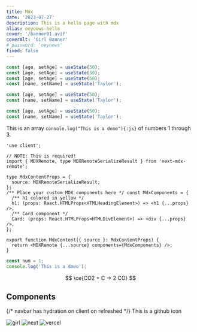 ```yaml
---
title: Mdx
date: '2023-07-27'
description: This is a hello page with mdx
alias: oeyoews-hello
cover: '/banner01.avif'
coverAlt: 'Girl Banner'
# password: 'oeyoews'
fixed: false
---
```


```js showLineNumbers
const [age, setAge] = useState(50);
const [age, setAge] = useState(50);
const [age, setAge] = useState(50);
const [name, setName] = useState('Taylor');
```

```js title="hello.js" {1,2} caption="show line highlight"
const [age, setAge] = useState(50);
const [name, setName] = useState('Taylor');
```

```js /age/#v /name/#v /setAge/#s /setName/#s /50/#i /'Taylor'/#i
const [age, setAge] = useState(50);
const [name, setName] = useState('Taylor');
```

This is an array `console.log("This is a demo"){:js}` of numbers 1 through 3.

```tsx title="main.tsx" caption="This is a dmeo for tsx"
'use client';

// NOTE: This is required!
import { MDXRemote, type MDXRemoteSerializeResult } from 'next-mdx-remote';

type MdxContentProps = {
  source: MDXRemoteSerializeResult;
};
/** Place your custom MDX components here */ const MdxComponents = {
  /** h1 colored in yellow */
  h1: (props: React.HTMLProps<HTMLHeadingElement>) => <h1 {...props} />,
  /** Card component */
  Card: (props: React.HTMLProps<HTMLDivElement>) => <div {...props} />,
};

export function MdxContent({ source }: MdxContentProps) {
  return <MDXRemote {...source} components={MdxComponents} />;
}
```

```js
const num = 1;
console.log('This is a dmeo');
```

$$
\ce{CO2 + C -> 2 CO}
$$

## Components

{/* navbar has hydration on client on refreshed */}
This is a github icon

<Star />

<Image src="/girl.avif" width={256} height={256} alt="girl" />
<Image src="/next.svg" width={256} height={256} alt="next" />
<Image src="/vercel.svg" width={256} height={256} alt="vercel" />
